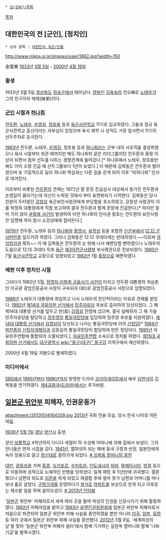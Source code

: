  * [[김(성씨)/목록]]

[[목차]]
== 대한민국의 전 [군인], [정치인] ==
 * 상위 항목 : [[대한민국 국군/인물]]

http://www.rokps.or.kr/images/user/1862.jpg?width=150

金復東
[[1933년]] [[3월 5일]] - [[2000년]] [[4월 19일]]

=== 출생 ===
1933년 3월 5일 [[경상북도]] [[청송군]]에서 태어났다. [[영부인]] [[김옥숙]]의 친오빠로 [[노태우]]가 그의 친구이자 매제(妹弟)이다.

=== [[군인]] 시절과 [[하나회]] ===
[[전두환]], [[노태우]], [[손영길]], [[정호용]] 등과 [[육군사관학교]] 11기로 입교하였다. 그들과 정규 육군사관학교 출신이라는 자부심이 있었으며 육사 재학 시 성적도 가장 앞서면서 11기의 선두주자로 등극한다. 

[[1963년]] 전두환, 노태우, [[손영길]], 정호용 등과 [[하나회]]라는 군부 내의 사조직을 결성하였으나 육사 시절부터 위관 때까지만 해도 하나회의 같은 리더그룹이던 전두환과 중령 이상이 되면서 점차 선두를 다투는 경쟁관계에 들어갔다.[* 하나회에서 노태우, 정호용만 해도 이미 소령 진급 때 선두그룹보다 1년이 늦었다.] 이 때문에 김복동은 전두환과 멀어졌으며 또 기질적으로 달라 하나회 핵심과는 다른 길을 걷게 되어 이후 "비하나회" 인사로 여겨진다.

이로부터 비롯된 [[전두환]]의 견제는 1972년 말 준장 진급심사 대상에서 동기인 전두환과 손영길이 올라가는데 자신이 누락된 것에서 부터 표면화되기 시작한다. 김복동은 당시 친분이 두터웠던 [[강창성]] 육군보안사령관에게 부당함을 호소하였고, 강창성 사령관이 이를 박정희 대통령에게 직접 보고하여 결국 전두환과 함께 준장에 진급한다.[* 하지만 얼마 가지 않아 [[윤필용 사건]]이 발생하여 이런 하나회의 인사권 횡포는 전두환의 보안사령관 임명때 까지 잠시 소강상태에 접어든다.] 

[[1979년]] 전두환, 노태우 등의 [[하나회]]와 [[황영시]], [[유학성]] 등을 포함한 [[신군부]]에서 [[12.12 군사반란]]을 일으키려 하였다. 그러나 김복동은 12.12 쿠데타에는 반대하였다.~~이로써 [[까임방지권]] 획득~~ 이 때 김복동은 전두환의 눈 밖에 나서 예편당할 뻔하였으나 노태우의 도움으로 12.12 쿠데타 직후 [[육군]] [[제3야전군사령부]] 부사령관으로 전보되었다. [[1980년]] 7월 [[육군사관학교]] 교장으로 임명되었고 [[1982년]] 1월 [[중장]]으로 예편하였다.

=== 예편 이후 정치인 시절 ===
그러다가 1982년 5월, [[장영자·이철희 금융사기 사건]]이 터지고 전두환 대통령의 처삼촌인 이규광 광업진흥공사 사장이 구속되자 대타로 광업진흥공사 사장으로 임명되었다.

[[1988년]] 노태우가 대통령에 취임하고 나서 노태우의 친인척이라는 이유로 견제를 받았다. [[1992년]] [[제14대 국회의원 선거]]에서 [[민주자유당]] 후보로 출마하여 당선되었다. 그 해 제14대 대통령 선거를 앞두고 반(反) [[김영삼]] 진영에 섰으며, 결국 실패하자 그 해 가을 민주자유당을 탈당하고 [[정주영]]의 [[통일국민당]]에 입당하여 정주영 후보를 지원하였다. [[제14대 대통령 선거]]에서 [[김영삼]]이 당선되고 나서는 통일국민당에 이어 [[신민당]][* [[1994년]] [[박찬종]]의 [[신정치개혁당]]과 김동길의 통일국민당이 합당하여 만든 정당이다. [[1995년]] 자유민주연합에 통합되어 소멸되었다.], [[자유민주연합]] 소속으로 정치를 하였다. [[제15대 국회의원 선거]]에서도 [[대구광역시]] [[wiki:"동구(대구)" 동구]]갑 지역구에서 재선하였다.

2000년 4월 19일 지병으로 별세하였다.

=== 미디어에서 ===
[[SBS]]에서 [[1995년]]부터 [[1996년]]까지 방영한 드라마 [[코리아게이트]]에서 배우 [[임현식]]이 김복동을 연기하였다. [[제4공화국(드라마)]]에서는 추가바람. 

== [[일본군 위안부]] 피해자, 인권운동가 == 
attachment:/20131014164209.jpg
[[2013년]] 국회 진술 모습. 당시 한국 나이로 여든여덟.
 
[[1926년]] [[5월 1일]] [[경남]] [[양산시]] 출생. 

양산 [[보통학교]] 4학년까지 다니다 세월이 하 수상해 어머니에 의해 집에서 보냈다. 그의 언니들은 먼저 시집을 갔다. [[1941년]], 열여섯이 되는 해에 동네 구장과 반장, 일본인에게 속아 징용으로 알고 [[정신대]]로 끌려가게 되었다. [http://cafe.naver.com/womenandwar/46 # 김복동 할머니의 증언]  

[[대만]], [[광동성]]을 거쳐 [[홍콩]], [[싱가포르]], [[수마트라]], [[인도네시아]] [[자바]], [[말레이시아]], [[방콕]] 등으로 이동하며 성적으로 노예적인 만행을 당하셨다. 일제 패망 후 5년만에 귀국했다. 결혼 했으나 남편의 외도로 [[이혼]]을 하게 되었고 재결합 후에 얼마 못가 남편과 어머니를 떠나보내 홀로 살았다. [[구멍가게]]를 운영하다가 [[철거]]로 [[아파트]]를 보상으로 얻게 되고 이후로는 채소밭 일을 하며 살아오셨다. [http://www.youtube.com/watch?v=wB9f_0qPkiU # 2013년 인터뷰]

'[[일본군]] 위안부' 피해자로서 세계 여러 곳을 돌며 여성의 인권을 신장시키기 위해 활동하였다. [[1992년]] 피해자임을 밝히고 [[1993년]] [[유엔]]인권위원회에 일본군 위안부 피해자로서 처음으로 파견되어 일본군 위안부 피해 사실을 증언하였을 뿐만 아니라 [[미국]], [[일본]], [[유럽]] 등 여러 곳에서 일본군 위안부 피해 사실을 증언했다. [[2012년]] 3월 8일, '세계여성의 날'을 맞아 '일본군 위안부 피해자 쉼터'에서 함께 기거하는 길원옥 할머니와 함께 '나비기금'을 발족시켰다.
